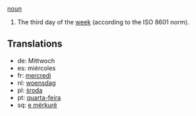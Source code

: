[[noun]]

#The third day of the [[week]] (according to the ISO 8601 norm).

==Translations==
*de: Mittwoch
*es: miércoles
*fr: [[mercredi]]
*nl: [[woensdag]]
*pl: [[środa]]
*pt: [[quarta-feira]]
*sq: [[e mërkurë]]